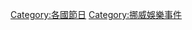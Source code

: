 {{Commons category|Festivals of Norway}}

[[Category:各國節日|Category:各國節日]]
[[Category:挪威娛樂事件|Category:挪威娛樂事件]]